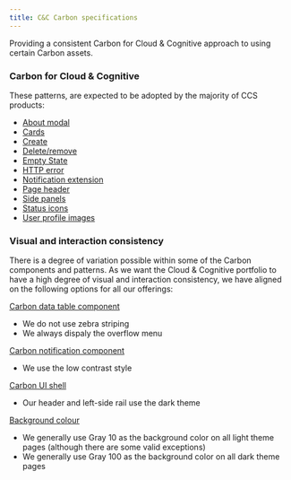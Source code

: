```yaml
---
title: C&C Carbon specifications
---
```


<PageDescription>

Providing a consistent Carbon for Cloud &amp; Cognitive approach to using certain Carbon assets.

</PageDescription>

### Carbon for Cloud & Cognitive

These patterns, are expected to be adopted by the majority of CCS products: 

- [About modal](https://pages.github.ibm.com/cdai-design/pal/patterns/about-modal/usage)
- [Cards](https://pages.github.ibm.com/cdai-design/pal/components/card/overview)
- [Create](https://www.carbondesignsystem.com/community/patterns/create-flows/)
- [Delete/remove](https://www.carbondesignsystem.com/community/patterns/remove-pattern/)
- [Empty State](https://pages.github.ibm.com/cdai-design/pal/patterns/empty-state/usage)
- [HTTP error](https://pages.github.ibm.com/cdai-design/pal/patterns/http-errors/usage)
- [Notification extension](https://pages.github.ibm.com/cdai-design/pal/patterns/notifications)
- [Page header](https://pages.github.ibm.com/cdai-design/pal/components/page-header/usage)
- [Side panels](https://pages.github.ibm.com/cdai-design/pal/components/side-panel/usage)
- [Status icons](https://pages.github.ibm.com/cdai-design/pal/patterns/status-icons)
- [User profile images](https://pages.github.ibm.com/cdai-design/pal/patterns/user-profile-images)

### Visual and interaction consistency

There is a degree of variation possible within some of the Carbon components and patterns. As we want 
the Cloud &amp; Cognitive portfolio to have a high degree of visual and interaction consistency, we have aligned 
on the following options for all our offerings:

[Carbon data table component](https://www.carbondesignsystem.com/components/data-table/usage/)
<ul style="margin-top: 0">
  <li>We do not use zebra striping</li>
  <li>We always dispaly the overflow menu</li>
</ul>

[Carbon notification component](https://www.carbondesignsystem.com/components/notification/style/)
<ul style="margin-top: 0">
  <li>We use the low contrast style</li>
</ul>

[Carbon UI shell](https://www.carbondesignsystem.com/components/UI-shell-header/usage)
<ul style="margin-top: 0">
  <li>Our header and left-side rail use the dark theme</li>
</ul>

[Background colour](https://www.carbondesignsystem.com/guidelines/color/usage/)
<ul style="margin-top: 0">
  <li>We generally use Gray 10 as the background color on all light theme pages (although there are some valid exceptions)</li>
  <li>We generally use Gray 100 as the background color on all dark theme pages</li>
</ul>